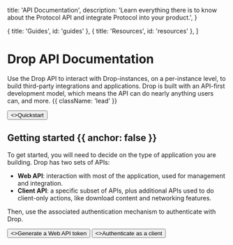 
  title: 'API Documentation',
  description:
    'Learn everything there is to know about the Protocol API and integrate Protocol into your product.',
}

  { title: 'Guides', id: 'guides' },
  { title: 'Resources', id: 'resources' },
]

<HeroPattern />

# Drop API Documentation

Use the Drop API to interact with Drop-instances, on a per-instance level, to build third-party integrations and applications. Drop is built with an API-first development model, which means the API can do nearly anything users can, and more. {{ className: 'lead' }}

<div className="not-prose mt-6 mb-16 flex gap-3">
  <Button href="/quickstart" arrow="right">
    <>Quickstart</>
  </Button>
</div>

## Getting started {{ anchor: false }}

To get started, you will need to decide on the type of application you are building. Drop has two sets of APIs:

- **Web API**: interaction with most of the application, used for management and integration.
- **Client API**: a specific subset of APIs, plus additional APIs used to do client-only actions, like download content and networking features.

Then, use the associated authentication mechanism to authenticate with Drop.

<div className="not-prose mt-6 mb-16 flex gap-3">
  <Button href="/quickstart" arrow="right" variant="outline">
    <>Generate a Web API token</>
  </Button>
  <Button href="/quickstart" arrow="right" variant="outline">
    <>Authenticate as a client</>
  </Button>
</div>

<Guides />

<Resources />
